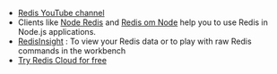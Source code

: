 - [Redis YouTube channel](https://www.youtube.com/c/Redisinc)
- Clients like [Node Redis](https://github.com/redis/node-redis) and [Redis om Node](https://github.com/redis/redis-om-node) help you to use Redis in Node.js applications.
- [RedisInsight](https://redis.com/redis-enterprise/redis-insight/) : To view your Redis data or to play with raw Redis commands in the workbench
- [Try Redis Cloud for free](https://redis.com/try-free/)
